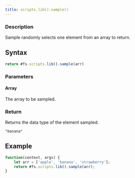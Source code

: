 ```yaml
---
title: scripts.lib().sample()
---
```


### Description

Sample randomly selects one element from an array to return.

## Syntax

```js
return #fs.scripts.lib().sample(arr)
```

### Parameters

#### Array

The array to be sampled.

### Return

Returns the data type of the element sampled.

```
"banana"
```

## Example

```js
function(context, args) {
	let arr = ['apple', 'banana', 'strawberry'];
	return #fs.scripts.lib().sample(arr);
}
```
